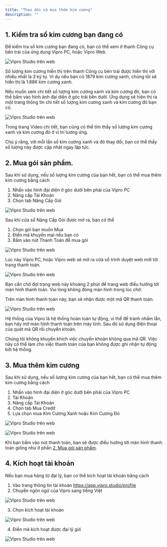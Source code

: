 ```yaml
---
title: "Theo dõi và mua thêm kim cương"
description: ""
---
```


## 1. Kiểm tra số kim cương bạn đang có

Để kiểm tra số kim cương bạn đang có, bạn có thể xem ở thanh Công cụ bên trái của ứng dụng Vipro PC, hoặc Vipro Web.

<img
  src='/vi/images/payment/check-credit.jpeg'
  alt='Vipro Studio trên web'
  className='rounded-lg'
/>

Số lượng kim cương hiển thị trên thanh Công cụ bên trái được hiển thị với nhiều nhất là 3 ký tự. Ví dụ nếu bạn có 1879 kim cương xanh, chúng tôi sẽ hiển thị là 1.88K kim cương xanh.

Nếu muốn xem chi tiết số lượng kim cương xanh và kim cương đỏ, bạn có thể bấm vào hình ảnh đại diện ở góc trái bên dưới. Ứng dụng sẽ hiện thị ra một trang thông tin chi tiết số lượng kim cương xanh và kim cương đỏ bạn có.

<img
  src='/vi/images/payment/check-credit-detail.jpeg'
  alt='Vipro Studio trên web'
  className='rounded-lg'
/>

Trong trang Video chi tiết, bạn cũng có thể tìm thấy số lượng kim cương xanh và kim cương đỏ ở vị trí tương ứng.

Chú ý rằng, với mỗi lần số kim cương xanh và đỏ thay đổi, bạn có thể thấy số lượng này được cập nhật ngay lập tức.

## 2. Mua gói sản phẩm.

Sau khi sử dụng, nếu số lượng kim cương của bạn hết, bạn có thể mua thêm kim cương bằng cách

1. Nhấn vào hình đại diện ở góc dưới bên phải của Vipro PC
2. Nâng cấp Tài Khoản
3. Chọn tab Nâng Cấp Gói

<img
  src='/vi/images/payment/upgrade-package.jpeg'
  alt='Vipro Studio trên web'
  className='rounded-lg'
/>

Sau khi cửa sổ Nâng Cấp Gói được mở ra, bạn có thể

1. Chọn gói bạn muốn Mua
2. Điền mã khuyến mại nếu bạn có
3. Bấm vào nút Thanh Toán để mua gói

<img
  src='/vi/images/payment/upgrade-package-detail.jpeg'
  alt='Vipro Studio trên web'
  className='rounded-lg'
/>

Lúc này Vipro PC, hoặc Vipro web sẽ mở ra cửa sổ trình duyệt web mới tới trang thanh toán.

<img
  src='/vi/images/payment/waiting-payment.jpeg'
  alt='Vipro Studio trên web'
  className='rounded-lg'
/>

Bạn cần chờ đợi trang web này khoảng 2 phút để trang web điều hướng tới màn hình thanh toán. Vui lòng không đóng màn hình trong lúc chờ.

Trên màn hình thanh toán này, bạn sẽ nhận được một mã QR thanh toán.

<img
  src='/vi/images/payment/payment-qr.jpeg'
  alt='Vipro Studio trên web'
  className='rounded-lg'
/>

<Warning>
Hệ thống của Vipro là hệ thống hoàn toàn tự động, vì thế để tránh nhầm lẫn, bạn hãy mở màn hình thanh toán trên máy tính. Sau đó sử dụng điện thoại của quét mã QR rồi chuyển khoản.

Chúng tôi không khuyến khích việc chuyển khoản không qua mã QR. Việc này có thể làm cho việc thanh toán của bạn không được ghi nhận tự động bởi hệ thống.

</Warning>

## 3. Mua thêm kim cương

Sau khi sử dụng, nếu số lượng kim cương của bạn hết, bạn có thể mua thêm kim cương bằng cách

1. Nhấn vào hình đại diện ở góc dưới bên phải của Vipro PC
2. Tài Khoản
3. Nâng cấp Tài Khoản
4. Chọn tab Mua Credit
5. Lựa chọn mua Kim Cương Xanh hoặc Kim Cương Đỏ

<img
  src='/vi/images/payment/buy-credit.jpeg'
  alt='Vipro Studio trên web'
  className='rounded-lg'
/>

<img
  src='/vi/images/payment/buy-more-credit.jpeg'
  alt='Vipro Studio trên web'
  className='rounded-lg'
/>

Khi bạn bấm vào nút thanh toán, bạn sẽ được điều hướng tới màn hình thanh toán giống như ở phần [2. Mua gói sản phẩm](#2-mua-goi-san-pham).

## 4. Kích hoạt tài khoản

Nếu bạn mua hàng từ đại lý, bạn có thể kích hoạt tài khoản bằng cách

1. Vào trang thông tin tài khoản https://app.vipro.studio/profile
2. Chuyển ngôn ngữ của Vipro sang tiếng Việt

<img
  src='/vi/images/partners/switch-language.jpeg'
  alt='Vipro Studio trên web'
  className='rounded-lg'
/>

3. Chọn kích hoạt tài khoản

<img
  src='/vi/images/payment/activate-account.png'
  alt='Vipro Studio trên web'
  className='rounded-lg'
/>

4. Điền mã kích hoạt được đại lý gửi

<img
  src='/vi/images/payment/enter-activate-code.png'
  alt='Vipro Studio trên web'
  className='rounded-lg'
/>
